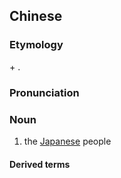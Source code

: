 {{also|脚盆族}}
==Chinese==
{{zh-forms|s=脚盆族|type=21}}

===Etymology===
{{zh-psm|Japan}} + {{zh-l|族|ethnic group}}.

===Pronunciation===
{{zh-pron
|m=jiǎopénzú
|cat=n
}}

===Noun===
{{zh-noun}}

# {{lb|zh|derogatory|uncommon}} the [[Japanese]] people

====Derived terms====
{{zh-der|大腳盆族}}